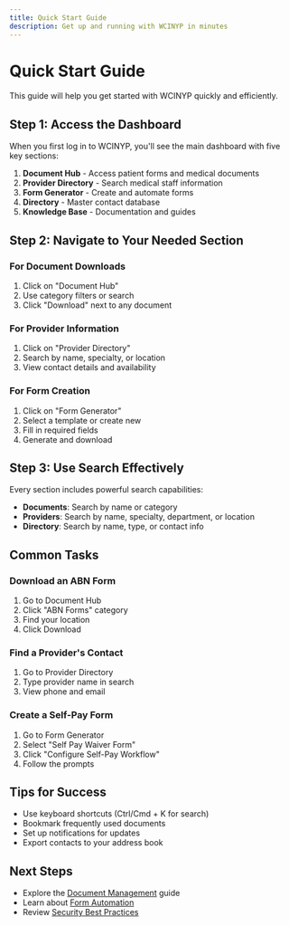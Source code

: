 ```yaml
---
title: Quick Start Guide
description: Get up and running with WCINYP in minutes
---
```


# Quick Start Guide

This guide will help you get started with WCINYP quickly and efficiently.

## Step 1: Access the Dashboard

When you first log in to WCINYP, you'll see the main dashboard with five key sections:

1. **Document Hub** - Access patient forms and medical documents
2. **Provider Directory** - Search medical staff information
3. **Form Generator** - Create and automate forms
4. **Directory** - Master contact database
5. **Knowledge Base** - Documentation and guides

## Step 2: Navigate to Your Needed Section

### For Document Downloads
1. Click on "Document Hub"
2. Use category filters or search
3. Click "Download" next to any document

### For Provider Information
1. Click on "Provider Directory"
2. Search by name, specialty, or location
3. View contact details and availability

### For Form Creation
1. Click on "Form Generator"
2. Select a template or create new
3. Fill in required fields
4. Generate and download

## Step 3: Use Search Effectively

Every section includes powerful search capabilities:
- **Documents**: Search by name or category
- **Providers**: Search by name, specialty, department, or location
- **Directory**: Search by name, type, or contact info

## Common Tasks

### Download an ABN Form
1. Go to Document Hub
2. Click "ABN Forms" category
3. Find your location
4. Click Download

### Find a Provider's Contact
1. Go to Provider Directory
2. Type provider name in search
3. View phone and email

### Create a Self-Pay Form
1. Go to Form Generator
2. Select "Self Pay Waiver Form"
3. Click "Configure Self-Pay Workflow"
4. Follow the prompts

## Tips for Success

- Use keyboard shortcuts (Ctrl/Cmd + K for search)
- Bookmark frequently used documents
- Set up notifications for updates
- Export contacts to your address book

## Next Steps

- Explore the [Document Management](/knowledge/abn-forms) guide
- Learn about [Form Automation](/knowledge/self-pay)
- Review [Security Best Practices](/knowledge/security)